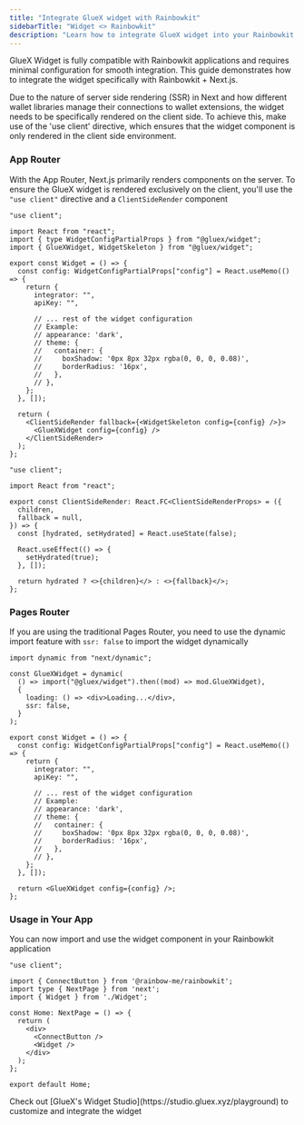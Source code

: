 ```yaml
---
title: "Integrate GlueX widget with Rainbowkit"
sidebarTitle: "Widget <> Rainbowkit"
description: "Learn how to integrate GlueX widget into your Rainbowkit application enabling users to perform swaps, bridge assets, lend, stake, zap and swidge directly within your Rainbowkit application"
---
```


GlueX Widget is fully compatible with Rainbowkit applications and requires minimal configuration for smooth integration. This guide demonstrates how to integrate the widget specifically with Rainbowkit + Next.js.

Due to the nature of server side rendering (SSR) in Next and how different wallet libraries manage their connections to wallet extensions,
the widget needs to be specifically rendered on the client side. To achieve this, make use of the 'use client' directive, which ensures that the
widget component is only rendered in the client side environment.

### App Router

With the App Router, Next.js primarily renders components on the server. To ensure the GlueX widget is rendered exclusively on the client, you'll use the `"use client"` directive and a `ClientSideRender` component

<CodeGroup>

```tsx Widget.tsx
"use client";

import React from "react";
import { type WidgetConfigPartialProps } from "@gluex/widget";
import { GlueXWidget, WidgetSkeleton } from "@gluex/widget";

export const Widget = () => {
  const config: WidgetConfigPartialProps["config"] = React.useMemo(() => {
    return {
      integrator: "",
      apiKey: "",

      // ... rest of the widget configuration
      // Example:
      // appearance: 'dark',
      // theme: {
      //   container: {
      //     boxShadow: '0px 8px 32px rgba(0, 0, 0, 0.08)',
      //     borderRadius: '16px',
      //   },
      // },
    };
  }, []);

  return (
    <ClientSideRender fallback={<WidgetSkeleton config={config} />}>
      <GlueXWidget config={config} />
    </ClientSideRender>
  );
};
```

```tsx ClientSideRender.tsx
"use client";

import React from "react";

export const ClientSideRender: React.FC<ClientSideRenderProps> = ({
  children,
  fallback = null,
}) => {
  const [hydrated, setHydrated] = React.useState(false);

  React.useEffect(() => {
    setHydrated(true);
  }, []);

  return hydrated ? <>{children}</> : <>{fallback}</>;
};
```

</CodeGroup>

### Pages Router

If you are using the traditional Pages Router, you need to use the dynamic import feature with `ssr: false` to import the widget dynamically

<CodeGroup>

```tsx Widget.tsx
import dynamic from "next/dynamic";

const GlueXWidget = dynamic(
  () => import("@gluex/widget").then((mod) => mod.GlueXWidget),
  {
    loading: () => <div>Loading...</div>,
    ssr: false,
  }
);

export const Widget = () => {
  const config: WidgetConfigPartialProps["config"] = React.useMemo(() => {
    return {
      integrator: "",
      apiKey: "",

      // ... rest of the widget configuration
      // Example:
      // appearance: 'dark',
      // theme: {
      //   container: {
      //     boxShadow: '0px 8px 32px rgba(0, 0, 0, 0.08)',
      //     borderRadius: '16px',
      //   },
      // },
    };
  }, []);

  return <GlueXWidget config={config} />;
};
```

</CodeGroup>

### Usage in Your App

You can now import and use the widget component in your Rainbowkit application

```tsx app/page.tsx
"use client";

import { ConnectButton } from '@rainbow-me/rainbowkit';
import type { NextPage } from 'next';
import { Widget } from './Widget';

const Home: NextPage = () => {
  return (
    <div>
      <ConnectButton />
      <Widget />
    </div>
  );
};

export default Home;
```

<Note>
  Check out [GlueX's Widget Studio](https://studio.gluex.xyz/playground) to
  customize and integrate the widget
</Note>
